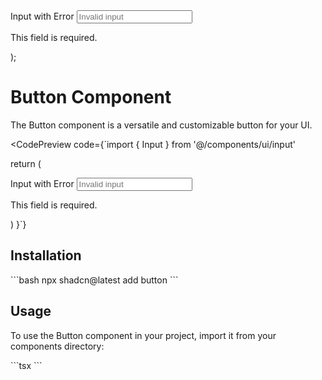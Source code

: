 
  <div className="space-y-2">
    <Label htmlFor="error">Input with Error</Label>
    <Input
      id="error"
      className="border-red-500"
      placeholder="Invalid input"
    />
    <p className="text-sm text-red-500">This field is required.</p>
  </div>
);

# Button Component

The Button component is a versatile and customizable button for your UI.

<CodePreview
  code={`import { Input } from '@/components/ui/input'

  return (
    <div className="space-y-2">
      <Label htmlFor="error">Input with Error</Label>
      <Input
        id="error"
        className="border-red-500"
        placeholder="Invalid input"
      />
      <p className="text-sm text-red-500">This field is required.</p>
    </div>
  )
}`}
>
  <InputExample />
</CodePreview>

## Installation

\`\`\`bash
npx shadcn@latest add button
\`\`\`

## Usage

To use the Button component in your project, import it from your components directory:

\`\`\`tsx
\`\`\`